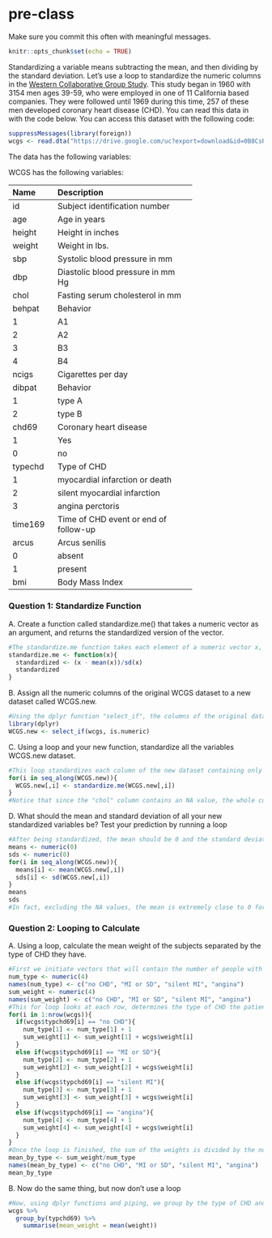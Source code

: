 # pre-class


Make sure you commit this often with meaningful messages. 



```r
knitr::opts_chunk$set(echo = TRUE)
```








Standardizing a variable means subtracting the mean, and then dividing by the standard deviation. Let’s use a loop to standardize the numeric columns in the [Western Collaborative Group Study](https://clinicaltrials.gov/ct2/show/NCT00005174). This study began in 1960 with 3154 men ages 39-59, who were employed in one of 11 California based companies. They were followed until 1969 during this time, 257 of these men developed coronary heart disease (CHD). You can read this data in with the code below. You can access this dataset with the following code:

```R

suppressMessages(library(foreign))
wcgs <- read.dta("https://drive.google.com/uc?export=download&id=0B8CsRLdwqzbzYWxfN3ExQllBQkU")
```

The data has the following variables:



WCGS has the following variables:

-----------------------------------------------------------
Name    Description
------- -------------------------------------------
id      Subject identification number

age     Age in years

height  Height in inches

weight  Weight in lbs.

sbp     Systolic blood pressure in mm 

dbp     Diastolic blood pressure in mm Hg

chol    Fasting serum cholesterol in mm 

behpat  Behavior

  1       A1

  2       A2

  3       B3

  4       B4

ncigs   Cigarettes per day

dibpat  Behavior

1       type A

2       type B

chd69   Coronary heart disease

1       Yes

0       no

typechd Type of CHD

1       myocardial infarction or death

2       silent myocardial infarction

3       angina perctoris

time169 Time of CHD event or end of follow-up

arcus   Arcus senilis

0       absent

1       present

bmi     Body Mass Index
-----------------------------------------------------------




### Question 1: Standardize Function

A. Create a function called standardize.me() that takes a numeric vector as an argument, and returns the standardized version of the vector.
```r
#The standardize.me function takes each element of a numeric vector x, subtracts the mean of x from it and then divides by the standard deviation of x. This creates a standardized version of the vector x.
standardize.me <- function(x){
  standardized <- (x - mean(x))/sd(x)
  standardized
}
```
B. Assign all the numeric columns of the original WCGS dataset to a new dataset called WCGS.new.
```r
#Using the dplyr function "select_if", the columns of the original dataset that are numeric are assigned to a new dataset WCGS.new.
library(dplyr)
WCGS.new <- select_if(wcgs, is.numeric)

```
C. Using a loop and your new function, standardize all the variables WCGS.new dataset.
```r
#This loop standardizes each column of the new dataset containing only numeric columns.
for(i in seq_along(WCGS.new)){
  WCGS.new[,i] <- standardize.me(WCGS.new[,i])
}
#Notice that since the "chol" column contains an NA value, the whole column becomes NA when the standardize function is applied to it, since the mean is not calculated with NA values. The function could be fixed to deal with the cases of NA value - since this is not explicitly asked for, I'll leave it out.
```
D. What should the mean and standard deviation of all your new standardized variables be? Test your prediction by running a loop
```r
#After being standardized, the mean should be 0 and the standard deviation should be 1 for each of the standardized variables. Let's check this:
means <- numeric(0)
sds <- numeric(0)
for(i in seq_along(WCGS.new)){
  means[i] <- mean(WCGS.new[,i])
  sds[i] <- sd(WCGS.new[,i])
}
means
sds
#In fact, excluding the NA values, the mean is extremely close to 0 for each of the standardized variables, and the standard deviations are all exactly 1.
```



### Question 2: Looping to Calculate

A. Using a loop, calculate the mean weight of the subjects separated by the type of CHD they have.
```r
#First we initiate vectors that will contain the number of people with each type of CHD, and then the sum of their weights. Then these two vectors can be divided to produce the mean weight of the subjects by the type of CHD they have.
num_type <- numeric(4)
names(num_type) <- c("no CHD", "MI or SD", "silent MI", "angina")
sum_weight <- numeric(4)
names(sum_weight) <- c("no CHD", "MI or SD", "silent MI", "angina")
#This for loop looks at each row, determines the type of CHD the patient has, and adds 1 to the number of people with that type of CHD, then adds the weight of the patient to the sum of the weights of the patients with that type of CHD.
for(i in 1:nrow(wcgs)){
  if(wcgs$typchd69[i] == "no CHD"){
    num_type[1] <- num_type[1] + 1
    sum_weight[1] <- sum_weight[1] + wcgs$weight[i]
  }
  else if(wcgs$typchd69[i] == "MI or SD"){
    num_type[2] <- num_type[2] + 1
    sum_weight[2] <- sum_weight[2] + wcgs$weight[i]
  }
  else if(wcgs$typchd69[i] == "silent MI"){
    num_type[3] <- num_type[3] + 1
    sum_weight[3] <- sum_weight[3] + wcgs$weight[i]
  }
  else if(wcgs$typchd69[i] == "angina"){
    num_type[4] <- num_type[4] + 1
    sum_weight[4] <- sum_weight[4] + wcgs$weight[i]
  }
}
#Once the loop is finished, the sum of the weights is divided by the number of people with each type of CHD, giving the mean weight of the subjects separated by the type of CHD they have.
mean_by_type <- sum_weight/num_type
names(mean_by_type) <- c("no CHD", "MI or SD", "silent MI", "angina")
mean_by_type
```
B. Now do the same thing, but now don’t use a loop
```r
#Now, using dplyr functions and piping, we group by the type of CHD and summarise by the mean weight.
wcgs %>% 
  group_by(typchd69) %>%
    summarise(mean_weight = mean(weight))
```

